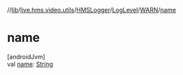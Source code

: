//[lib](/api-reference/android/v2/home/content)/[live.hms.video.utils](../../../index)/[HMSLogger](../../index)/[LogLevel](../index)/[WARN](index)/[name](name)

# name

[androidJvm]\
val [name](name): [String](https://kotlinlang.org/api/latest/jvm/stdlib/kotlin/-string/index.html)
